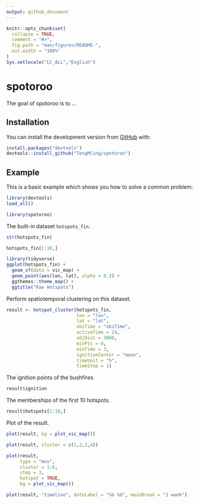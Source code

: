 ```yaml
---
output: github_document
---
```


<!-- README.md is generated from README.Rmd. Please edit that file -->

```r
knitr::opts_chunk$set(
  collapse = TRUE,
  comment = "#>",
  fig.path = "man/figures/README-",
  out.width = "100%"
)
Sys.setlocale("LC_ALL","English")
```

# spotoroo

<!-- badges: start -->
<!-- badges: end -->

The goal of spotoroo is to ...

## Installation

<!-- You can install the released version of spotoroo from [CRAN](https://CRAN.R-project.org) with: -->

<!-- ``` r -->
<!-- install.packages("spotoroo") -->
<!-- ``` -->

You can install the development version from [GitHub](https://github.com/) with:

``` r
install.packages("devtools")
devtools::install_github("TengMCing/spotoroo")
```
## Example

This is a basic example which shows you how to solve a common problem:

```r
library(devtools)
load_all()
```

```r
library(spotoroo)
```


The built-in dataset `hotspots_fin`.

```r
str(hotspots_fin)
```

```r
hotspots_fin[1:10,]
```

```r
library(tidyverse)
ggplot(hotspots_fin) +
  geom_sf(data = vic_map) +
  geom_point(aes(lon, lat), alpha = 0.3) +
  ggthemes::theme_map() +
  ggtitle("Raw Hotspots")
```


Perform spatiotemporal clustering on this dataset.

```r
result <- hotspot_cluster(hotspots_fin,
                          lon = "lon",
                          lat = "lat",
                          obsTime = "obsTime",
                          activeTime = 24,
                          adjDist = 3000,
                          minPts = 4,
                          minTime = 3,
                          ignitionCenter = "mean",
                          timeUnit = "h",
                          timeStep = 1)
```

The ignition points of the bushfires.

```r
result$ignition
```

The memberships of the first 10 hotspots.

```r
result$hotspots[1:10,]
```

<!-- Summary of the clustering result. -->

<!-- ```{r} -->
<!-- summary(results) -->
<!-- ``` -->



Plot of the result.

```r
plot(result, bg = plot_vic_map())
```


```r
plot(result, cluster = c(1,2,3,4))
```


```r
plot(result,
     type = "mov",
     cluster = 1:6,
     step = 3,
     hotspot = TRUE,
     bg = plot_vic_map())
```

```r
plot(result, "timeline", dateLabel = "%b %d", mainBreak = "1 week")
```

